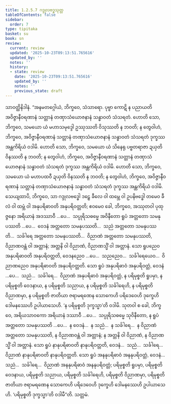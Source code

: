 ```yaml
---
title: 1.2.5.7 ဂဒ္ဒုလဗဒ္ဓသုတ္တ
tableOfContents: false
sidebar:
  order: 7
type: tipitaka
basket: su
book: sn
review:
  current: review
  updated: '2025-10-23T09:13:51.765616'
  updated_by: ''
  notes: ''
  history:
  - state: review
    date: '2025-10-23T09:13:51.765616'
    updated_by: ''
    notes: ''
    previous_state: draft
---
```



<ReviewStatus review={frontmatter.review} showDetails={true} />

<HypothesisAnnotation frontmatter={frontmatter} />

<DynamicBreadcrumb />

<Division number="99" book="sn" e="ch" v="18" p="295">

<Paragraph number="620" book="sn">
သာဝတ္ထိနိဒါနံ. “အနမတဂ္ဂေါယံ, ဘိက္ခဝေ, သံသာရော. ပုဗ္ဗာ ကောဋိ န ပညာယတိ အဝိဇ္ဇာနီဝရဏာနံ သတ္တာနံ တဏှာသံယောဇနာနံ သန္ဓာဝတံ သံသရတံ. ဟောတိ သော, ဘိက္ခဝေ, သမယော ယံ မဟာသမုဒ္ဒေါ ဥဿုဿတိ ဝိသုဿတိ န ဘဝတိ; န တွေဝါဟံ, ဘိက္ခဝေ, အဝိဇ္ဇာနီဝရဏာနံ သတ္တာနံ တဏှာသံယောဇနာနံ သန္ဓာဝတံ သံသရတံ ဒုက္ခဿ အန္တကိရိယံ ဝဒါမိ. ဟောတိ သော, ဘိက္ခဝေ, သမယော ယံ သိနေရု ပဗ္ဗတရာဇာ ဍယှတိ ဝိနဿတိ န ဘဝတိ; န တွေဝါဟံ, ဘိက္ခဝေ, အဝိဇ္ဇာနီဝရဏာနံ သတ္တာနံ တဏှာသံယောဇနာနံ သန္ဓာဝတံ သံသရတံ ဒုက္ခဿ အန္တကိရိယံ ဝဒါမိ. ဟောတိ သော, ဘိက္ခဝေ, သမယော ယံ မဟာပထဝီ ဍယှတိ ဝိနဿတိ န ဘဝတိ; န တွေဝါဟံ, ဘိက္ခဝေ, အဝိဇ္ဇာနီဝရဏာနံ သတ္တာနံ တဏှာသံယောဇနာနံ သန္ဓာဝတံ သံသရတံ ဒုက္ခဿ အန္တကိရိယံ ဝဒါမိ.
</Paragraph>

<Paragraph number="621" book="sn">
သေယျထာပိ, ဘိက္ခဝေ, သာ ဂဒ္ဒုလဗဒ္ဓေါ ဒဠှေ ခီလေ ဝါ ထမ္ဘေ ဝါ ဥပနိဗဒ္ဓေါ တမေဝ ခီလံ ဝါ ထမ္ဘံ ဝါ အနုပရိဓာဝတိ အနုပရိဝတ္တတိ; ဧဝမေဝ ခေါ, ဘိက္ခဝေ, အဿုတဝါ ပုထုဇ္ဇနော အရိယာနံ အဒဿာဝီ …ပေ…  သပ္ပုရိသဓမ္မေ အဝိနီတော ရူပံ အတ္တတော သမနုပဿတိ …ပေ…  ဝေဒနံ အတ္တတော သမနုပဿတိ…  သညံ အတ္တတော သမနုပဿတိ…  သင်္ခါရေ အတ္တတော သမနုပဿတိ…  ဝိညာဏံ အတ္တတော သမနုပဿတိ, ဝိညာဏဝန္တံ ဝါ အတ္တာနံ; အတ္တနိ ဝါ ဝိညာဏံ, ဝိညာဏသ္မိံ ဝါ အတ္တာနံ. သော ရူပညေဝ အနုပရိဓာဝတိ အနုပရိဝတ္တတိ, ဝေဒနညေဝ …ပေ…  သညညေဝ…  သင်္ခါရေယေဝ…  ဝိညာဏညေဝ အနုပရိဓာဝတိ အနုပရိဝတ္တတိ. သော ရူပံ အနုပရိဓာဝံ အနုပရိဝတ္တံ, ဝေဒနံ …ပေ…  သညံ…  သင်္ခါရေ…  ဝိညာဏံ အနုပရိဓာဝံ အနုပရိဝတ္တံ, န ပရိမုစ္စတိ ရူပမှာ, န ပရိမုစ္စတိ ဝေဒနာယ, န ပရိမုစ္စတိ သညာယ, န ပရိမုစ္စတိ သင်္ခါရေဟိ, န ပရိမုစ္စတိ ဝိညာဏမှာ, န ပရိမုစ္စတိ ဇာတိယာ ဇရာမရဏေန သောကေဟိ ပရိဒေဝေဟိ ဒုက္ခေဟိ ဒေါမနဿေဟိ ဥပါယာသေဟိ. ‘န ပရိမုစ္စတိ ဒုက္ခသ္မာ’တိ ဝဒါမိ.
</Paragraph>

<Paragraph number="622" book="sn">
သုတဝါ စ ခေါ, ဘိက္ခဝေ, အရိယသာဝကော အရိယာနံ ဒဿာဝီ …ပေ…  သပ္ပုရိသဓမ္မေ သုဝိနီတော, န ရူပံ အတ္တတော သမနုပဿတိ …ပေ…  န ဝေဒနံ…  န သညံ…  န သင်္ခါရေ…  န ဝိညာဏံ အတ္တတော သမနုပဿတိ, န ဝိညာဏဝန္တံ ဝါ အတ္တာနံ; န အတ္တနိ ဝါ ဝိညာဏံ, န ဝိညာဏသ္မိံ ဝါ အတ္တာနံ. သော ရူပံ နာနုပရိဓာဝတိ နာနုပရိဝတ္တတိ, ဝေဒနံ…  သညံ…  သင်္ခါရေ…  ဝိညာဏံ နာနုပရိဓာဝတိ နာနုပရိဝတ္တတိ. သော ရူပံ အနနုပရိဓာဝံ အနနုပရိဝတ္တံ, ဝေဒနံ…  သညံ…  သင်္ခါရေ…  ဝိညာဏံ အနနုပရိဓာဝံ အနနုပရိဝတ္တံ; ပရိမုစ္စတိ ရူပမှာ, ပရိမုစ္စတိ ဝေဒနာယ, ပရိမုစ္စတိ သညာယ, ပရိမုစ္စတိ သင်္ခါရေဟိ, ပရိမုစ္စတိ ဝိညာဏမှာ, ပရိမုစ္စတိ ဇာတိယာ ဇရာမရဏေန သောကေဟိ ပရိဒေဝေဟိ ဒုက္ခေဟိ ဒေါမနဿေဟိ ဥပါယာသေဟိ. ‘ပရိမုစ္စတိ ဒုက္ခသ္မာ’တိ ဝဒါမီ”တိ.

</Paragraph>
</Division>

<Paragraph number="623" type="center" book="sn">
သတ္တမံ.
</Paragraph>